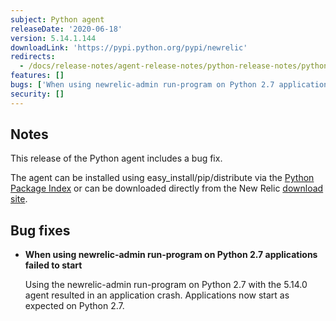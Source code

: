```yaml
---
subject: Python agent
releaseDate: '2020-06-18'
version: 5.14.1.144
downloadLink: 'https://pypi.python.org/pypi/newrelic'
redirects:
  - /docs/release-notes/agent-release-notes/python-release-notes/python-agent-5141143
features: []
bugs: ['When using newrelic-admin run-program on Python 2.7 applications failed to start']
security: []
---
```


## Notes

This release of the Python agent includes a bug fix.

The agent can be installed using easy_install/pip/distribute via the [Python Package Index](https://pypi.python.org/pypi/newrelic) or can be downloaded directly from the New Relic [download site](http://download.newrelic.com/python_agent/release).

## Bug fixes

* **When using newrelic-admin run-program on Python 2.7 applications failed to start**

  Using the newrelic-admin run-program on Python 2.7 with the 5.14.0 agent resulted in an application crash. Applications now start as expected on Python 2.7.
